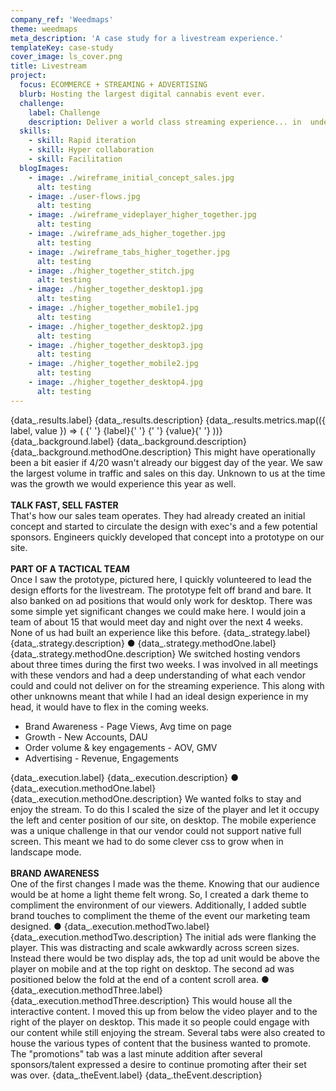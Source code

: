 ```yaml
---
company_ref: 'Weedmaps'
theme: weedmaps
meta_description: 'A case study for a livestream experience.'
templateKey: case-study
cover_image: ls_cover.png
title: Livestream
project:
  focus: ECOMMERCE + STREAMING + ADVERTISING
  blurb: Hosting the largest digital cannabis event ever.
  challenge:
    label: Challenge
    description: Deliver a world class streaming experience... in  under a month. Own the design experience while partnering closely with sales, marketing, legal, lifestyle & culture, and engineering to deliver against company identified measures of success.
  skills:
    - skill: Rapid iteration
    - skill: Hyper collaboration
    - skill: Facilitation
  blogImages:
    - image: ./wireframe_initial_concept_sales.jpg
      alt: testing
    - image: ./user-flows.jpg
      alt: testing
    - image: ./wireframe_videplayer_higher_together.jpg
      alt: testing
    - image: ./wireframe_ads_higher_together.jpg
      alt: testing
    - image: ./wireframe_tabs_higher_together.jpg
      alt: testing
    - image: ./higher_together_stitch.jpg
      alt: testing
    - image: ./higher_together_desktop1.jpg
      alt: testing
    - image: ./higher_together_mobile1.jpg
      alt: testing
    - image: ./higher_together_desktop2.jpg
      alt: testing
    - image: ./higher_together_desktop3.jpg
      alt: testing
    - image: ./higher_together_mobile2.jpg
      alt: testing
    - image: ./higher_together_desktop4.jpg
      alt: testing
---
```



<SectionWrapper>
  <SectionMax>
    <Flex mt={0} mb={5} flexDirection='column' width={0} flexWrap='wrap'>
      <Heading2
        mb={4}
        fontWeight={700}
        css={`
          hyphens: auto;
          text-transform: uppercase;
        `}
      >
        {data_.results.label}
      </Heading2>
      <Subtitle2 mb={4}>{data_.results.description}</Subtitle2>
    </Flex>
    <Flex flexDirection='row' width={0} flexWrap='wrap'>
      {data_.results.metrics.map(({ label, value }) => (
        <Flex
          flexDirection={['row', 'column']}
          justifyContent='space-between'
          alignItems={['center', 'flex-start']}
          width={[0, 1 / 3]}
          mb={7}
        >
          <Heading5
            width={[2 / 4, 0]}
            order={[1, 0]}
            mb={[0, 2]}
            px={[3, 0]}
            css={`
              hyphens: auto;
            `}
          >
            {' '}
            {label}{' '}
          </Heading5>
          <Heading1
            width={[1 / 4, 0]}
            order={[0, 1]}
            lineHeight={'100%'}
            fontSize={['42px', '96px']}
          >
            {' '}
            {value}{' '}
          </Heading1>
        </Flex>
      ))}
    </Flex>
  </SectionMax>
</SectionWrapper>

<SectionWrapper mb={0} pt={0}>
  <SectionMax>
    <Flex
      width={0}
      flexDirection='row'
      flexWrap='wrap'
      justifyContent='space-between'
      mb={6}
    >
      <Flex width={0} flexDirection='column' mb={4} width={[0, 1 / 2, 1 / 3]}>
        <Heading2
          fontWeight={700}
          css={`
            hyphens: auto;
            text-transform: uppercase;
          `}
          mb={4}
        >
          {data_.background.label}
        </Heading2>
      </Flex>
      <Flex width={0} flexDirection='column' width={[0, 1 / 2, 2 / 3]}>
        <Subtitle1 mt={2}>{data_.background.description}</Subtitle1>
      </Flex>
    </Flex>
    <Flex width='100%' flexDirection='column'>
      <Flex
        width='100%'
        flexWrap='wrap'
        flexDirection='row'
        py={8}
        sx={{
          borderBottomWidth: '0px',
          borderTopWidth: '3px',
          borderLeftWidth: '0px',
          borderRightWidth: '0px',
          borderStyle: 'solid',
          borderColor: 'text'
        }}
      >
        <Flex
          width={[0, 1 / 2, 1 / 3]}
          mb={4}
          px={[0, 3]}
          flexDirection='column'
        >
          <Subtitle2>{data_.background.methodOne.description}</Subtitle2>
          <Body2 width={0} my={6}>
            This might have operationally been a bit easier if 4/20 wasn't
            already our biggest day of the year. We saw the largest volume in
            traffic and sales on this day. Unknown to us at the time was the
            growth we would experience this year as well.
            <br />
            <br />
            <strong> TALK FAST, SELL FASTER </strong> <br />
            That's how our sales team operates. They had already created an
            initial concept and started to circulate the design with exec's and
            a few potential sponsors. Engineers quickly developed that concept
            into a prototype on our site.
            <br />
            <br />
            <strong>PART OF A TACTICAL TEAM </strong> <br />
            Once I saw the prototype, pictured here, I quickly volunteered to
            lead the design efforts for the livestream. The prototype felt off
            brand and bare. It also banked on ad positions that would only work
            for desktop. There was some simple yet significant changes we could
            make here. I would join a team of about 15 that would meet day and
            night over the next 4 weeks. None of us had built an experience like
            this before.
          </Body2>
        </Flex>
        <Flex px={3} width={0} flexDirection='column' alignItems='center'>
          <PreviewCompatibleImage
            imageInfo={props.blogImages[0].image}
            width={1}
            zIndex={6}
          />
        </Flex>
      </Flex>
    </Flex>
  </SectionMax>
</SectionWrapper>

<SectionWrapper mb={0} pt={0}>
  <SectionMax>
    <Flex
      width={0}
      flexDirection='row'
      flexWrap='wrap'
      justifyContent='space-between'
      mb={6}
    >
      <Flex width={0} flexDirection='column' mb={4} width={[0, 1 / 2, 1 / 3]}>
        <Heading2
          fontWeight={700}
          css={`
            hyphens: auto;
            text-transform: uppercase;
          `}
          mb={4}
        >
          {data_.strategy.label}
        </Heading2>
      </Flex>
      <Flex width={0} flexDirection='column' width={[0, 1 / 2, 2 / 3]}>
        <Subtitle1 mt={2}>{data_.strategy.description}</Subtitle1>
      </Flex>
    </Flex>
    <Flex width='100%' flexDirection='column'>
      <Flex
        width='100%'
        flexWrap='wrap'
        flexDirection='row'
        py={8}
        sx={{
          borderBottomWidth: '0px',
          borderTopWidth: '3px',
          borderLeftWidth: '0px',
          borderRightWidth: '0px',
          borderStyle: 'solid',
          borderColor: 'text'
        }}
      >
        <Flex
          width={[0, 1 / 2, 1 / 3]}
          mb={4}
          px={[0, 3]}
          flexDirection='column'
        >
          <Heading5 width={0} my={4}>
            ● {data_.strategy.methodOne.label}
          </Heading5>
          <Subtitle2>{data_.strategy.methodOne.description}</Subtitle2>
          <Body2 width={0} my={6}>
            We switched hosting vendors about three times during the first two
            weeks. I was involved in all meetings with these vendors and had a
            deep understanding of what each vendor could and could not deliver
            on for the streaming experience. This along with other unknowns
            meant that while I had an ideal design experience in my head, it
            would have to flex in the coming weeks.
            <ul>
              <li> Brand Awareness - Page Views, Avg time on page</li>
              <li> Growth - New Accounts, DAU </li>
              <li> Order volume & key engagements - AOV, GMV </li>
              <li> Advertising - Revenue, Engagements</li>
            </ul>
          </Body2>
        </Flex>
        <Flex px={3} width={0} flexDirection='column' alignItems='center'>
          <PreviewCompatibleImage
            imageInfo={props.blogImages[1].image}
            width={1}
            zIndex={6}
          />
        </Flex>
      </Flex>
    </Flex>
  </SectionMax>
</SectionWrapper>

<SectionWrapper mb={0} pt={0}>
  <SectionMax>
    <Flex
      width={0}
      flexDirection='row'
      flexWrap='wrap'
      justifyContent='space-between'
      mb={6}
    >
      <Flex width={0} flexDirection='column' mb={4} width={[0, 1 / 2, 1 / 3]}>
        <Heading2
          fontWeight={700}
          css={`
            hyphens: auto;
            text-transform: uppercase;
          `}
          mb={4}
        >
          {data_.execution.label}
        </Heading2>
      </Flex>
      <Flex width={0} flexDirection='column' width={[0, 1 / 2, 2 / 3]}>
        <Subtitle1 mt={2}>{data_.execution.description}</Subtitle1>
      </Flex>
    </Flex>
    <Flex width='100%' flexDirection='column'>
      <Flex
        width='100%'
        flexWrap='wrap'
        flexDirection='row'
        py={8}
        sx={{
          borderBottomWidth: '0px',
          borderTopWidth: '3px',
          borderLeftWidth: '0px',
          borderRightWidth: '0px',
          borderStyle: 'solid',
          borderColor: 'text'
        }}
      >
        <Flex
          width={[0, 1 / 2, 1 / 3]}
          mb={4}
          px={[0, 3]}
          flexDirection='column'
        >
          <Heading5 width={0} my={4}>
            ● {data_.execution.methodOne.label}
          </Heading5>
          <Subtitle2>{data_.execution.methodOne.description}</Subtitle2>
          <Body2 width={0} my={6}>
            We wanted folks to stay and enjoy the stream. To do this I scaled
            the size of the player and let it occupy the left and center
            position of our site, on desktop. The mobile experience was a unique
            challenge in that our vendor could not support native full screen.
            This meant we had to do some clever css to grow when in landscape
            mode.
            <br />
            <br />
            <strong> BRAND AWARENESS </strong> <br />
            One of the first changes I made was the theme. Knowing that our
            audience would be at home a light theme felt wrong. So, I created a
            dark theme to compliment the environment of our viewers.
            Additionally, I added subtle brand touches to compliment the theme
            of the event our marketing team designed.
          </Body2>
        </Flex>
        <Flex
          px={3}
          width={0}
          flexDirection='column'
          alignItems='center'
          justifyContent='center'
        >
          <PreviewCompatibleImage
            imageInfo={props.blogImages[2].image}
            width={1}
            zIndex={6}
          />
        </Flex>
      </Flex>
    </Flex>
    <Flex width='100%' flexDirection='column'>
      <Flex
        width='100%'
        flexWrap='wrap'
        flexDirection='row'
        py={8}
        sx={{
          borderBottomWidth: '0px',
          borderTopWidth: '3px',
          borderLeftWidth: '0px',
          borderRightWidth: '0px',
          borderStyle: 'solid',
          borderColor: 'text'
        }}
      >
        <Flex
          width={[0, 1 / 2, 1 / 3]}
          mb={4}
          px={[0, 3]}
          flexDirection='column'
        >
          <Heading5 width={0} my={4}>
            ● {data_.execution.methodTwo.label}
          </Heading5>
          <Subtitle2>{data_.execution.methodTwo.description}</Subtitle2>
          <Body2 width={0} my={6}>
            The initial ads were flanking the player. This was distracting and
            scale awkwardly across screen sizes. Instead there would be two
            display ads, the top ad unit would be above the player on mobile and
            at the top right on desktop. The second ad was positioned below the
            fold at the end of a content scroll area.
          </Body2>
        </Flex>
        <Flex
          px={3}
          width={0}
          flexDirection='column'
          alignItems='center'
          justifyContent='center'
        >
          <PreviewCompatibleImage
            imageInfo={props.blogImages[3].image}
            width={1}
            zIndex={6}
          />
        </Flex>
      </Flex>
    </Flex>
    <Flex width='100%' flexDirection='column'>
      <Flex
        width='100%'
        flexWrap='wrap'
        flexDirection='row'
        py={8}
        sx={{
          borderBottomWidth: '0px',
          borderTopWidth: '3px',
          borderLeftWidth: '0px',
          borderRightWidth: '0px',
          borderStyle: 'solid',
          borderColor: 'text'
        }}
      >
        <Flex
          width={[0, 1 / 2, 1 / 3]}
          mb={4}
          px={[0, 3]}
          flexDirection='column'
        >
          <Heading5 width={0} my={4}>
            ● {data_.execution.methodThree.label}
          </Heading5>
          <Subtitle2>{data_.execution.methodThree.description}</Subtitle2>
          <Body2 width={0} my={6}>
            This would house all the interactive content. I moved this up from
            below the video player and to the right of the player on desktop.
            This made it so people could engage with our content while still
            enjoying the stream. Several tabs were also created to house the
            various types of content that the business wanted to promote. The
            "promotions" tab was a last minute addition after several
            sponsors/talent expressed a desire to continue promoting after their
            set was over.
          </Body2>
        </Flex>
        <Flex
          px={3}
          width={0}
          flexDirection='column'
          alignItems='center'
          justifyContent='center'
        >
          <PreviewCompatibleImage
            imageInfo={props.blogImages[4].image}
            width={1}
            zIndex={6}
          />
        </Flex>
      </Flex>
    </Flex>
  </SectionMax>
</SectionWrapper>

<SectionWrapper mb={0} pt={0}>
  <SectionMax>
    <Flex
      width={0}
      flexDirection='row'
      flexWrap='wrap'
      justifyContent='space-between'
      mb={6}
    >
      <Flex width={0} flexDirection='column' mb={4} width={[0, 1 / 2, 1 / 3]}>
        <Heading2
          fontWeight={700}
          css={`
            hyphens: auto;
            text-transform: uppercase;
          `}
          mb={4}
        >
          {data_.theEvent.label}
        </Heading2>
      </Flex>
      <Flex width={0} flexDirection='column' width={[0, 1 / 2, 2 / 3]}>
        <Subtitle1 mt={2}>{data_.theEvent.description}</Subtitle1>
      </Flex>
    </Flex>
  </SectionMax>
</SectionWrapper>
<Flex width='100%' flexDirection='column'>
  <Flex
    width='100%'
    flexWrap='wrap'
    flexDirection='row'
    sx={{
      borderBottomWidth: '0px',
      borderTopWidth: '3px',
      borderLeftWidth: '0px',
      borderRightWidth: '0px',
      borderStyle: 'solid',
      borderColor: 'text'
    }}
  >
    <Flex width={0} flexDirection='column' alignItems='center'>
      <PreviewCompatibleImage
        imageInfo={props.blogImages[5].image}
        width={1}
        zIndex={6}
      />
    </Flex>
  </Flex>
</Flex>
